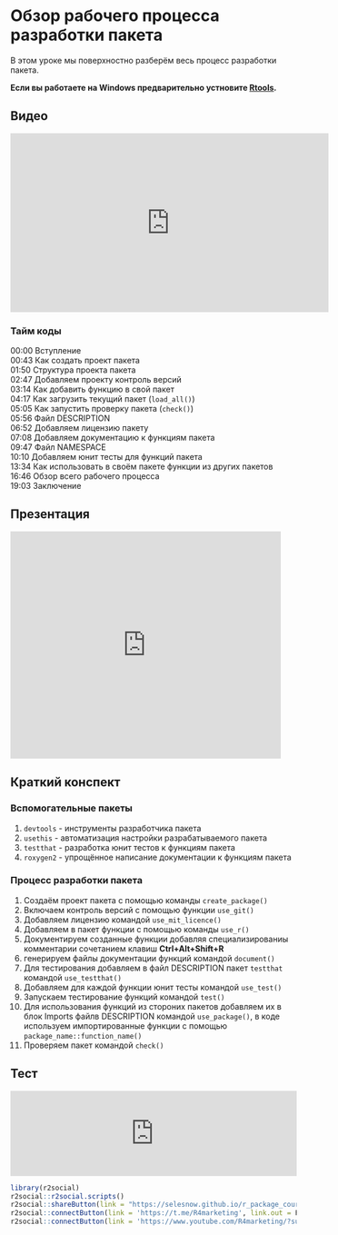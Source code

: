 # Обзор рабочего процесса разработки пакета
В этом уроке мы поверхностно разберём весь процесс разработки пакета.

**Если вы работаете на Windows предварительно устновите [Rtools](https://cran.r-project.org/bin/windows/Rtools/).**

## Видео
<iframe width="560" height="315" src="https://www.youtube.com/embed/3t2lbIQNQf8" title="YouTube video player" frameborder="0" allow="accelerometer; autoplay; clipboard-write; encrypted-media; gyroscope; picture-in-picture; web-share" allowfullscreen></iframe>

### Тайм коды

00:00 Вступление<Br>
00:43 Как создать проект пакета<Br>
01:50 Структура проекта пакета<Br>
02:47 Добавляем проекту контроль версий<Br>
03:14 Как добавить функцию в свой пакет<Br>
04:17 Как загрузить текущий пакет (`load_all()`)<Br>
05:05 Как запустить проверку пакета (`check()`)<Br>
05:56 Файл DESCRIPTION<Br>
06:52 Добавляем лицензию пакету<Br>
07:08 Добавляем документацию к функциям пакета<Br>
09:47 Файл NAMESPACE<Br>
10:10 Добавляем юнит тесты для функций пакета<Br>
13:34 Как использовать в своём пакете функции из других пакетов<Br>
16:46 Обзор всего рабочего процесса<Br>
19:03 Заключение<Br>

## Презентация
<iframe src="https://www.slideshare.net/slideshow/embed_code/key/jRKxyjUM5qUrYe?hostedIn=slideshare&page=upload" width="476" height="400" frameborder="0" marginwidth="0" marginheight="0" scrolling="no"></iframe>

## Краткий конспект
### Вспомогательные пакеты

1. `devtools` - инструменты разработчика пакета
2. `usethis` - автоматизация настройки разрабатываемого пакета
3. `testthat` - разработка юнит тестов к функциям пакета
4. `roxygen2` - упрощённое написание документации к функциям пакета

### Процесс разработки пакета

1. Создаём проект пакета с помощью команды `create_package()`
2. Включаем контроль версий с помощью функции `use_git()`
3. Добавляем лицензию командой `use_mit_licence()`
4. Добавляем в пакет функции с помощью команды `use_r()`
5. Документируем созданные функции добавляя специализированиы комментарии сочетанием клавиш **Ctrl+Alt+Shift+R**
6. генерируем файлы документации функций командой `document()`
7. Для тестирования добавляем в файл DESCRIPTION пакет `testthat` командой `use_testthat()`
8. Добавляем для каждой функции юнит тесты командой `use_test()`
9. Запускаем тестирование функций командой `test()`
10. Для использования функций из стороних пакетов добавляем их в блок Imports файлв DESCRIPTION командой `use_package()`, в коде используем импортированные функции с помощью `package_name::function_name()`
11. Проверяем пакет командой `check()`

## Тест
<iframe id="otp_wgt_3q2sbgk6kmico" src="https://onlinetestpad.com/3q2sbgk6kmico" frameborder="0" style="width:100%;" onload="var f = document.getElementById('otp_wgt_3q2sbgk6kmico'); var h = 0; var listener = function (event) { if (event.origin.indexOf('onlinetestpad') == -1) { return; }; h = parseInt(event.data); if (!isNaN(h)) f.style.height = h + 'px'; }; function addEvent(elem, evnt, func) { if (elem.addEventListener) { elem.addEventListener(evnt, func, false); } else if (elem.attachEvent) { elem.attachEvent('on' + evnt, func); } else { elem['on' + evnt] = func; } }; addEvent(window, 'message', listener);" scrolling="no">
</iframe>

```r
library(r2social)
r2social::r2social.scripts()
r2social::shareButton(link = "https://selesnow.github.io/r_package_course/", position = "inline", whatsapp = T, telegram = T, instagram = T)
r2social::connectButton(link = 'https://t.me/R4marketing', link.out = F, telegram = T, position = 'left')
r2social::connectButton(link = 'https://www.youtube.com/R4marketing/?sub_confirmation=1', link.out = F, youtube = T, position = 'right')
```